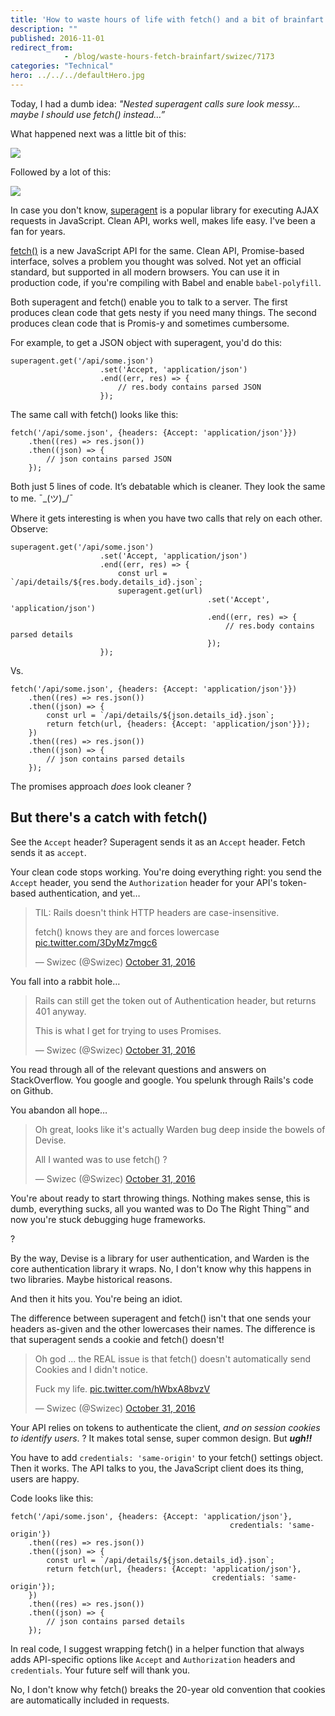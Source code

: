 ```yaml
---
title: 'How to waste hours of life with fetch() and a bit of brainfart'
description: ""
published: 2016-11-01
redirect_from: 
            - /blog/waste-hours-fetch-brainfart/swizec/7173
categories: "Technical"
hero: ../../../defaultHero.jpg
---
```

Today, I had a dumb idea: _"Nested superagent calls sure look messy… maybe I should use fetch() instead…”_



What happened next was a little bit of this:



![](./img/media-Kh296M49Zr1Sg-giphy.gif)



Followed by a lot of this:



![](./img/media-X83Y7r03T6uty-giphy.gif)



In case you don't know, [superagent](https://github.com/visionmedia/superagent) is a popular library for executing AJAX requests in JavaScript. Clean API, works well, makes life easy. I've been a fan for years.



[fetch()](https://developer.mozilla.org/en-US/docs/Web/API/Fetch_API) is a new JavaScript API for the same. Clean API, Promise-based interface, solves a problem you thought was solved. Not yet an official standard, but supported in all modern browsers. You can use it in production code, if you're compiling with Babel and enable `babel-polyfill`.



Both superagent and fetch() enable you to talk to a server. The first produces clean code that gets nesty if you need many things. The second produces clean code that is Promis-y and sometimes cumbersome.



For example, to get a JSON object with superagent, you'd do this:



```
superagent.get('/api/some.json')
                    .set('Accept, 'application/json')
                    .end((err, res) => {
                        // res.body contains parsed JSON
                    });
```



The same call with fetch() looks like this:



```
fetch('/api/some.json', {headers: {Accept: 'application/json'}})
    .then((res) => res.json())
    .then((json) => {
        // json contains parsed JSON
    });
```



Both just 5 lines of code. It’s debatable which is cleaner. They look the same to me. ¯\_(ツ)\_/¯



Where it gets interesting is when you have two calls that rely on each other. Observe:



```
superagent.get('/api/some.json')
                    .set('Accept, 'application/json')
                    .end((err, res) => {
                        const url = `/api/details/${res.body.details_id}.json`;
                        superagent.get(url)
                                            .set('Accept', 'application/json')
                                            .end((err, res) => {
                                                // res.body contains parsed details
                                            });
                    });
```



Vs.



```
fetch('/api/some.json', {headers: {Accept: 'application/json'}})
    .then((res) => res.json())
    .then((json) => {
        const url = `/api/details/${json.details_id}.json`;
        return fetch(url, {headers: {Accept: 'application/json'}});
    })
    .then((res) => res.json())
    .then((json) => {
        // json contains parsed details
    });
```



The promises approach _does_ look cleaner ?



## But there's a catch with fetch()



See the `Accept` header? Superagent sends it as an `Accept` header. Fetch sends it as `accept`.



Your clean code stops working. You're doing everything right: you send the `Accept` header, you send the `Authorization` header for your API's token-based authentication, and yet…



> TIL: Rails doesn't think HTTP headers are case-insensitive.  
>   
> fetch() knows they are and forces lowercase [pic.twitter.com/3DyMz7mgc6](https://t.co/3DyMz7mgc6)
>
> — Swizec (@Swizec) [October 31, 2016](https://twitter.com/Swizec/status/793197010664824832)



You fall into a rabbit hole…



> Rails can still get the token out of Authentication header, but returns 401 anyway.  
>   
> This is what I get for trying to uses Promises.
>
> — Swizec (@Swizec) [October 31, 2016](https://twitter.com/Swizec/status/793200932485894144)



You read through all of the relevant questions and answers on StackOverflow. You google and google. You spelunk through Rails's code on Github.



You abandon all hope…



> Oh great, looks like it's actually Warden bug deep inside the bowels of Devise.  
>   
> All I wanted was to use fetch() ?
>
> — Swizec (@Swizec) [October 31, 2016](https://twitter.com/Swizec/status/793210701175148544)



You're about ready to start throwing things. Nothing makes sense, this is dumb, everything sucks, all you wanted was to Do The Right Thing™ and now you're stuck debugging huge frameworks.



?



By the way, Devise is a library for user authentication, and Warden is the core authentication library it wraps. No, I don't know why this happens in two libraries. Maybe historical reasons.



And then it hits you. You're being an idiot.



The difference between superagent and fetch() isn't that one sends your headers as-given and the other lowercases their names. The difference is that superagent sends a cookie and fetch() doesn't!



> Oh god ... the REAL issue is that fetch() doesn't automatically send Cookies and I didn't notice.  
>   
> Fuck my life. [pic.twitter.com/hWbxA8bvzV](https://t.co/hWbxA8bvzV)
>
> — Swizec (@Swizec) [October 31, 2016](https://twitter.com/Swizec/status/793215715939463168)



Your API relies on tokens to authenticate the client, _and on session cookies to identify users_. ? It makes total sense, super common design. But **_ugh!!_**



You have to add `credentials: 'same-origin'` to your fetch() settings object. Then it works. The API talks to you, the JavaScript client does its thing, users are happy.



Code looks like this:



```
fetch('/api/some.json', {headers: {Accept: 'application/json'},
                                                 credentials: 'same-origin'})
    .then((res) => res.json())
    .then((json) => {
        const url = `/api/details/${json.details_id}.json`;
        return fetch(url, {headers: {Accept: 'application/json'},
                                             credentials: 'same-origin'});
    })
    .then((res) => res.json())
    .then((json) => {
        // json contains parsed details
    });
```



In real code, I suggest wrapping fetch() in a helper function that always adds API-specific options like `Accept` and `Authorization` headers and `credentials`. Your future self will thank you.



No, I don't know why fetch() breaks the 20-year old convention that cookies are automatically included in requests.